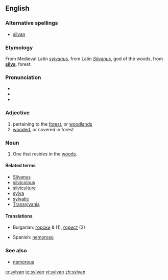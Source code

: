 ==English==

===Alternative spellings===
* [[silvan]]

===Etymology===
From Medieval Latin ''[[sylvanus]]'', from Latin ''[[Silvanus]]'', god of the woods, from '''[[silva]]''', forest.

===Pronunciation===
* {{IPA|/ˈsɪlvən/}}
* {{SAMPA|/"sIlv@n/}}
* {{enPR|/sĭl'vən/}}

===Adjective===
{{en-adj}}

# pertaining to the [[forest]], or [[woodland]]s
# [[wooded]], or covered in forest

===Noun===
{{en-noun}}

# One that resides in the [[woods]].

====Related terms====
* [[Silvanus]]
* [[silvicolous]]
* [[silviculture]]
* [[sylva]]
* [[sylvatic]]
* [[Transylvania]]

====Translations====
{{top}}
* Bulgarian: [[горски]] {{m}} & {{p}} (1), [[горист]] {{m}} (2)
{{mid}}
* Spanish: [[nemoroso]]
{{bottom}}

===See also===
* [[nemorous]]

[[io:sylvan]]
[[te:sylvan]]
[[vi:sylvan]]
[[zh:sylvan]]